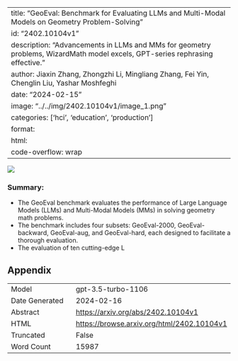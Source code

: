 
---
title: "GeoEval: Benchmark for Evaluating LLMs and Multi-Modal Models on Geometry Problem-Solving"
id: "2402.10104v1"
description: "Advancements in LLMs and MMs for geometry problems, WizardMath model excels, GPT-series rephrasing effective."
author: Jiaxin Zhang, Zhongzhi Li, Mingliang Zhang, Fei Yin, Chenglin Liu, Yashar Moshfeghi
date: "2024-02-15"
image: "../../img/2402.10104v1/image_1.png"
categories: ['hci', 'education', 'production']
format:
  html:
    code-overflow: wrap
---

![](../../img/2402.10104v1/image_1.png)

### Summary:
- The GeoEval benchmark evaluates the performance of Large Language Models (LLMs) and Multi-Modal Models (MMs) in solving geometry math problems.
- The benchmark includes four subsets: GeoEval-2000, GeoEval-backward, GeoEval-aug, and GeoEval-hard, each designed to facilitate a thorough evaluation.
- The evaluation of ten cutting-edge L

## Appendix

|          |          |
|----------|----------|
| Model     | gpt-3.5-turbo-1106       |
| Date Generated     | 2024-02-16       |
| Abstract | [https://arxiv.org/abs/2402.10104v1](https://arxiv.org/abs/2402.10104v1)        |
| HTML     | [https://browse.arxiv.org/html/2402.10104v1](https://browse.arxiv.org/html/2402.10104v1)       |
| Truncated       | False       |
| Word Count       | 15987       |